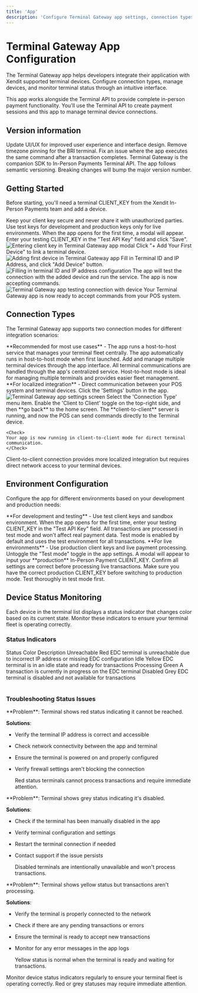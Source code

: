 ```yaml
---
title: 'App'
description: 'Configure Terminal Gateway app settings, connection types, and device management for Xendit terminal integration'
---
```


# Terminal Gateway App Configuration

The Terminal Gateway app helps developers integrate their application with Xendit supported terminal devices. Configure connection types, manage devices, and monitor terminal status through an intuitive interface.

<Info>
  This app works alongside the Terminal API to provide complete in-person
  payment functionality. You'll use the Terminal API to create payment sessions
  and this app to manage terminal device connections.
</Info>

## Version information

<AccordionGroup>
  <Accordion title="v1.3.0 — 11-Sep-2025">
    Update UI/UX for improved user experience and interface design.
  </Accordion>

  <Accordion title="v1.2.1 — 27-Aug-2025">
    Remove timezone pinning for the BRI terminal. Fix an issue where the app
    executes the same command after a transaction completes.
  </Accordion>

  <Accordion title="v1.2.0 — 7-June-2025">
    Terminal Gateway is the companion SDK to In-Person Payments Terminal API.
  </Accordion>
</AccordionGroup>

<Note>
  The app follows semantic versioning. Breaking changes will bump the major
  version number.
</Note>

## Getting Started

Before starting, you'll need a terminal CLIENT_KEY from the Xendit In-Person Payments team and add a device.

<Warning>
  Keep your client key secure and never share it with unauthorized parties. Use
  test keys for development and production keys only for live environments.
</Warning>

<Steps>
<Step title="Enter API Key">
When the app opens for the first time, a modal will appear. Enter your testing CLIENT_KEY in the "Test API Key" field and click "Save".

<Frame>
<img src="/images/app/enter-client-key.png" alt="Entering client key in Terminal Gateway app modal" />
</Frame>
</Step>

<Step title="Add Your First Device">
  Click "+ Add Your First Device" to link a terminal device.

<Frame>
<img src="/images/app/add-first-device.png" alt="Adding first device in Terminal Gateway app" />
</Frame>
</Step>

<Step title="Configure Device">
  Fill in Terminal ID and IP Address, and click "Add Device" button.

<Frame>
<img src="/images/app/fill-terminal-id-ip.png" alt="Filling in terminal ID and IP address configuration" />
</Frame>
</Step>

<Step title="Test Connection">
The app will test the connection with the added device and run the service. The app is now accepting commands.

<Frame>
<img src="/images/app/app-test-connection.jpg" alt="Terminal Gateway app testing connection with device" />
</Frame>

<Check>
Your Terminal Gateway app is now ready to accept commands from your POS system.
</Check>
</Step>
</Steps>

## Connection Types

The Terminal Gateway app supports two connection modes for different integration scenarios:

<Tabs>
<Tab title="Host-to-Host (Default)">
  **Recommended for most use cases** - The app runs a host-to-host service that manages your terminal fleet centrally.

<Steps>
  <Step title="Default Configuration">
    The app automatically runs in host-to-host mode when first launched.
  </Step>

  <Step title="Manage Terminals">
    Add and manage multiple terminal devices through the app interface.
  </Step>

  <Step title="Centralized Control">
    All terminal communications are handled through the app's centralized
    service.
  </Step>
</Steps>

  <Tip>
  Host-to-host mode is ideal for managing multiple terminals and provides easier fleet management.
  </Tip>
</Tab>

<Tab title="Client-to-Client">
  **For localized integration** - Direct communication between your POS system and terminal devices.

  <Steps>
  <Step title="Open Settings">
    Click the 'Settings' button in the app.

<Frame>
<img src="/images/app/settings.jpg" alt="Terminal Gateway app settings screen" />
</Frame>
</Step>

  <Step title="Select Connection Type">
    Select the 'Connection Type' menu item.
  </Step>

  <Step title="Enable Client-to-Client">
    Enable the 'Client to Client' toggle on the top-right side, and then **go
    back** to the home screen.
  </Step>

  <Step title="Verify Connection">
    The **client-to-client** server is running, and now the POS can send commands directly to the Terminal device.

    <Check>
    Your app is now running in client-to-client mode for direct terminal communication.
    </Check>

  </Step>
  </Steps>

  <Info>
  Client-to-client connection provides more localized integration but requires direct network access to your terminal devices.
  </Info>
</Tab>
</Tabs>

## Environment Configuration

Configure the app for different environments based on your development and production needs:

<Tabs>
<Tab title="Test Mode (Default)">
  **For development and testing** - Use test client keys and sandbox environment.

<Steps>
  <Step title="Initial Setup">
    When the app opens for the first time, enter your testing CLIENT_KEY in the
    "Test API Key" field.
  </Step>

  <Step title="Test Transactions">
    All transactions are processed in test mode and won't affect real payment
    data.
  </Step>
</Steps>

  <Note>
  Test mode is enabled by default and uses the test environment for all transactions.
  </Note>
</Tab>

<Tab title="Production Mode">
  **For live environments** - Use production client keys and live payment processing.

<Steps>
  <Step title="Switch to Production">
    Untoggle the "Test mode" toggle in the app settings.
  </Step>

  <Step title="Enter Production Key">
    A modal will appear to input your **production** In-Person Payment
    CLIENT_KEY.
  </Step>

  <Step title="Verify Configuration">
    Confirm all settings are correct before processing live transactions.
  </Step>
</Steps>

  <Warning>
  Make sure you have the correct production CLIENT_KEY before switching to production mode. Test thoroughly in test mode first.
  </Warning>
</Tab>
</Tabs>

## Device Status Monitoring

Each device in the terminal list displays a status indicator that changes color based on its current state. Monitor these indicators to ensure your terminal fleet is operating correctly.

### Status Indicators

<Table>
  <TableHead>
    <TableRow>
      <TableHeader>Status</TableHeader>
      <TableHeader>Color</TableHeader>
      <TableHeader>Description</TableHeader>
    </TableRow>
  </TableHead>
  <TableBody>
    <TableRow>
      <TableCell>Unreachable</TableCell>
      <TableCell>Red</TableCell>
      <TableCell>
        EDC terminal is unreachable due to incorrect IP address or missing EDC
        configuration
      </TableCell>
    </TableRow>
    <TableRow>
      <TableCell>Idle</TableCell>
      <TableCell>Yellow</TableCell>
      <TableCell>
        EDC terminal is in an idle state and ready for transactions
      </TableCell>
    </TableRow>
    <TableRow>
      <TableCell>Processing</TableCell>
      <TableCell>Green</TableCell>
      <TableCell>
        A transaction is currently in progress on the EDC terminal
      </TableCell>
    </TableRow>
    <TableRow>
      <TableCell>Disabled</TableCell>
      <TableCell>Grey</TableCell>
      <TableCell>
        EDC terminal is disabled and not available for transactions
      </TableCell>
    </TableRow>
  </TableBody>
</Table>

### Troubleshooting Status Issues

<AccordionGroup>
<Accordion title="Red Status - Terminal Unreachable">
  **Problem**: Terminal shows red status indicating it cannot be reached.

**Solutions**:

- Verify the terminal IP address is correct and accessible
- Check network connectivity between the app and terminal
- Ensure the terminal is powered on and properly configured
- Verify firewall settings aren't blocking the connection

    <Warning>
  Red status terminals cannot process transactions and require immediate attention.
  </Warning>
</Accordion>

<Accordion title="Grey Status - Terminal Disabled">
  **Problem**: Terminal shows grey status indicating it's disabled.

**Solutions**:

- Check if the terminal has been manually disabled in the app
- Verify terminal configuration and settings
- Restart the terminal connection if needed
- Contact support if the issue persists

    <Note>
  Disabled terminals are intentionally unavailable and won't process transactions.
  </Note>
</Accordion>

<Accordion title="Yellow Status - Terminal Idle">
  **Problem**: Terminal shows yellow status but transactions aren't processing.

**Solutions**:

- Verify the terminal is properly connected to the network
- Check if there are any pending transactions or errors
- Ensure the terminal is ready to accept new transactions
- Monitor for any error messages in the app logs

    <Tip>
  Yellow status is normal when the terminal is ready and waiting for transactions.
  </Tip>
</Accordion>
</AccordionGroup>

<Tip>
  Monitor device status indicators regularly to ensure your terminal fleet is
  operating correctly. Red or grey statuses may require immediate attention.
</Tip>
